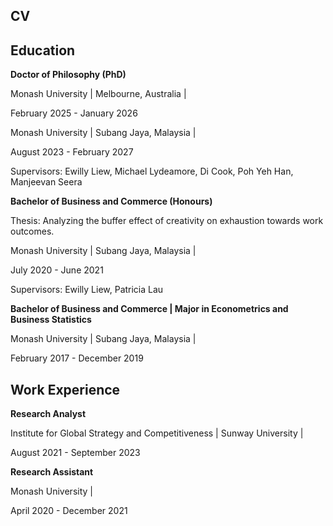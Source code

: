 ## CV

## Education

**Doctor of Philosophy (PhD)**

Monash University \| Melbourne, Australia \| 

February 2025 - January 2026

Monash University \| Subang Jaya, Malaysia \| 

August 2023 - February 2027

Supervisors: Ewilly Liew, Michael Lydeamore, Di Cook, Poh Yeh Han, Manjeevan Seera

**Bachelor of Business and Commerce (Honours)**

Thesis: Analyzing the buffer effect of creativity on exhaustion towards work outcomes.

Monash University \| Subang Jaya, Malaysia \| 

July 2020 - June 2021

Supervisors: Ewilly Liew, Patricia Lau

**Bachelor of Business and Commerce | Major in Econometrics and Business Statistics**

Monash University \| Subang Jaya, Malaysia \| 

February 2017 - December 2019


## Work Experience

**Research Analyst**

Institute for Global Strategy and Competitiveness \| Sunway University \| 

August 2021 - September 2023

**Research Assistant**

Monash University \| 

April 2020 - December 2021
